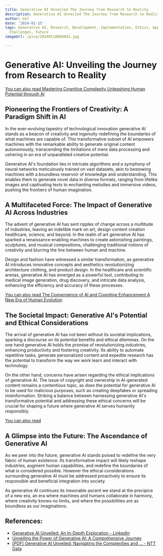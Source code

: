 ```yaml
---
title: Generative AI Unveiled The Journey from Research to Reality
description: Generative AI Unveiled The Journey from Research to Reality
author: Usf
date: '2024-01-15'
tags: Generative AI, Research, Development, Implementation, Ethics, Applications,
  Challenges, Future
imageUrl: /pixa/20240118004041.jpg

---
```

# Generative AI: Unveiling the Journey from Research to Reality

[You  can also read Mastering Cognitive Complexity Unleashing Human Potential through  AI](Mastering%20Cognitive%20Complexity%20Unleashing%20Human%20Potential%20through%20AI)


## Pioneering the Frontiers of Creativity: A Paradigm Shift in AI

In the ever-evolving tapestry of technological  innovation generative AI stands as  a beacon of creativity  and ingenuity  redefining the  boundaries  of what machines are capable of. This transformative subset of AI empowers machines with the remarkable ability to generate original content autonomously, transcending the limitations of mere data processing and ushering in  an era of unparalleled creative  potential.

Generative AI's foundation lies in intricate  algorithms and a symphony of neural networks meticulously trained  on vast datasets, akin to bestowing machines  with a boundless reservoir of knowledge and understanding. This enables them to generate  novel data in diverse  formats, ranging from lifelike images and captivating texts to enchanting melodies and immersive videos, pushing the frontiers of human imagination.

## A Multifaceted Force:  The Impact of Generative AI Across Industries

The advent of generative AI has  sent ripples of change across  a  multitude of industries, leaving an indelible  mark on art, design content creation healthcare, science, and beyond. In the realm of art generative  AI has sparked a  renaissance enabling machines to create astonishing paintings, sculptures, and  musical compositions, challenging traditional notions  of creativity and blurring the  line between human and machine.

Design and fashion have witnessed a similar  transformation, as generative AI introduces innovative concepts and aesthetics revolutionizing architecture clothing, and product  design. In the healthcare and scientific  arenas, generative AI has emerged  as a powerful tool, contributing to medical image generation, drug discovery,  and intricate data analysis, enhancing  the efficiency and accuracy of  these processes.

[You can also read The Convergence  of AI and Cognitive Enhancement  A New Era of Human Evolution](The%20Convergence%20of%20AI%20and%20Cognitive%20Enhancement%20A%20New%20Era%20of%20Human%20Evolution)


## The Societal Impact: Generative AI's Potential and  Ethical  Considerations

The arrival of generative  AI has not been without its societal implications, sparking  a discourse on its potential benefits and ethical dilemmas. On the one hand generative AI holds the  promise of revolutionizing industries, enhancing productivity and fostering creativity. Its ability to automate repetitive tasks, generate personalized content  and expedite  research has the potential to transform the way  we work learn and interact with technology.

On the other hand, concerns have arisen regarding the ethical implications  of generative AI. The issue of copyright  and ownership in AI-generated content remains  a contentious topic, as does the potential for  generative AI to be used for malicious purposes, such as creating deepfakes or spreading misinformation. Striking a balance between harnessing generative AI's transformative potential and addressing these ethical concerns will be crucial for shaping a future where generative AI serves humanity  responsibly.

[You can also read ]()


## A Glimpse into the Future: The  Ascendance of Generative AI

As we peer into the future, generative AI stands poised to redefine the very fabric of human existence. Its transformative impact will likely reshape industries, augment human capabilities, and redefine the boundaries of  what is considered possible. However the ethical considerations surrounding generative AI must be addressed proactively to ensure its responsible and beneficial integration into society.

As generative AI continues its inexorable ascent we stand at the precipice of a new  era, an era where machines  and humans collaborate  in harmony, where  creativity knows no limits, and where the possibilities  are as boundless as our imaginations.

## References:
- [Generative AI Unveiled: An In-Depth Exploration - LinkedIn](https://www.linkedin.com/pulse/generative-ai-unveiled-in-depth-exploration-ashish-gupta)
- [Unveiling the Power of Generative AI: A Comprehensive Journey](https://medium.com/illumination/unveiling-the-power-of-generative-ai-a-comprehensive-journey-6fee9b454428)
- [[PDF] Generative AI Unveiled: Navigating the Complexities and ... - NTT Data](https://www.nttdata.com/global/en/-/media/nttdataglobal/1_files/insights/generative-ai/ntt-data-pov---generative-ai-unveiled.pdf?rev=3a0ce4906a194aec9d321de7172f7a93)
